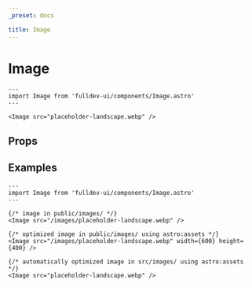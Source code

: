 ```yaml
---
_preset: docs

title: Image
---
```


# Image


```astro live
---
import Image from 'fulldev-ui/components/Image.astro'
---

<Image src="placeholder-landscape.webp" />
```

## Props

<PropsTable />

## Examples

```astro live
---
import Image from 'fulldev-ui/components/Image.astro'
---

{/* image in public/images/ */}
<Image src="/images/placeholder-landscape.webp" />

{/* optimized image in public/images/ using astro:assets */}
<Image src="/images/placeholder-landscape.webp" width={600} height={400} />

{/* automatically optimized image in src/images/ using astro:assets */}
<Image src="placeholder-landscape.webp" />
```
